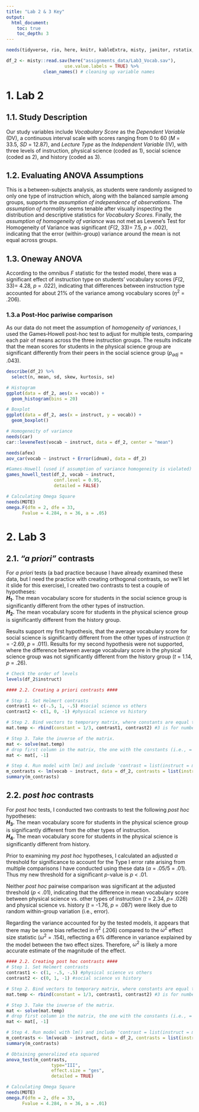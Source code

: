 ```yaml
---
title: "Lab 2 & 3 Key"
output:
  html_document:
    toc: true
    toc_depth: 3
---
```


```r
needs(tidyverse, rio, here, knitr, kableExtra, misty, janitor, rstatix, psych) 

df_2 <- misty::read.sav(here("assignments_data/Lab3_Vocab.sav"), 
                      use.value.labels = TRUE) %>% 
              clean_names() # cleaning up variable names
```

# 1. Lab 2
## 1.1. Study Description
Our study variables include _Vocabulary Score_ as the _Dependent Variable_ (DV), a continuous interval scale with scores ranging from 0 to 60 (_M_ = 33.5, _SD_ = 12.87), and _Lecture Type_ as the _Independent Variable_ (IV), with three levels of instruction, physical science (coded as 1), social science (coded as 2), and history (coded as 3). 

## 1.2. Evaluating ANOVA Assumptions 
This is a between-subjects analysis, as students were randomly assigned to only one type of instruction which, along with the balanced sample among groups, supports the _assumption of independence of observations_. The _assumption of normality_ seems tenable after visually inspecting the distribution and descriptive statistics for _Vocabulary Scores_. Finally, the _assumption of homogeneity of variance_ was not met as Levene's Test for Homogeneity of Variance was significant (_F_(2, 33)= 7.5, _p_ = .002), indicating that the error (within-group) variance around the mean is not equal across groups.

## 1.3. Oneway ANOVA
According to the omnibus _F_ statistic for the tested model, there was a significant effect of instruction type on students' vocabulary scores (_F_(2, 33)= 4.28, _p_ = .022), indicating that differences between instruction type accounted for about 21% of the variance among vocabulary scores ($\eta^{2}$ = .206).

### 1.3.a Post-Hoc pariwise comparison
As our data do not meet the assumption of _homogeneity of variances_, I used the Games‐Howell post-hoc
test to adjust for multiple tests, comparing each pair of means across the three instruction groups. The results indicate that the mean scores for students in the physical science group are significant differently from their peers in the social science group (_$p_{adj}$_ = .043).

```r
describe(df_2) %>% 
  select(n, mean, sd, skew, kurtosis, se)

# Histogram
ggplot(data = df_2, aes(x = vocab)) +
  geom_histogram(bins = 20)

# Boxplot
ggplot(data = df_2, aes(x = instruct, y = vocab)) +
  geom_boxplot()

# Homogeneity of variance
needs(car)
car::leveneTest(vocab ~ instruct, data = df_2, center = "mean")
```

```r
needs(afex)
aov_car(vocab ~ instruct + Error(idnum), data = df_2)

#Games-Howell (used if assumption of variance homogeneity is violated)
games_howell_test(df_2, vocab ~ instruct, 
                  conf.level = 0.95,
                  detailed = FALSE)

# Calculating Omega Square 
needs(MOTE)
omega.F(dfm = 2, dfe = 33,
      Fvalue = 4.284, n = 36, a = .05)
```

# 2. Lab 3
## 2.1. _"a priori"_ contrasts
For _a priori_ tests (a bad practice because I have already examined these data, but I need the practice with creating orthogonal contrasts, so we'll let it slide for this exercise), I created two contrasts to test a couple of hypotheses:  
    **$H_{1}$.** The mean vocabulary score for students in the social science group is significantly different from the other types of instruction.  
    **$H_{2}$.** The mean vocabulary score for students in the physical science group is significantly different from the history group.  
    
  Results support my first hypothesis, that the average vocabulary score for social science is significantly different from the other types of instruction (_t_ = -2.69, _p_ = .011). Results for my second hypothesis were not supported, where the difference between average vocabulary score in the physical science group was not significantly different from the history group (_t_ = 1.14, _p_ = .26).

```r
# Check the order of levels
levels(df_2$instruct)

#### 2.2. Creating a priori contrasts ####

# Step 1. Set Helmert contrasts
contrast1 <- c(-.5, 1, -.5) #social science vs others
contrast2 <- c(1, 0, -1) #physical science vs history

# Step 2. Bind vectors to temporary matrix, where constants are equal to 1/(length of vectors)
mat.temp <- rbind(constant = 1/3, contrast1, contrast2) #3 is for number of cells in the design (same as levels because only one IV)

# Step 3. Take the inverse of the matrix.
mat <- solve(mat.temp)
# drop first column in the matrix, the one with the constants (i.e., = 1)
mat <- mat[, -1]

# Step 4. Run model with lm() and include 'contrast = list(instruct = mat)' to indicate that the function should use the 'mat' matrix as the contrast coefficients for the 'instruct' variable
m_contrasts <- lm(vocab ~ instruct, data = df_2, contrasts = list(instruct = mat))
summary(m_contrasts)
```

## 2.2. _post hoc_ contrasts
For _post hoc_ tests, I conducted two contrasts to test the following _post hoc_ hypotheses:  
**$H_{3}$.** The mean vocabulary score for students in the physical science group is significantly different from the other types of instruction.  
**$H_{4}$.** The mean vocabulary score for students in the physical science is significantly different from history.  

  Prior to examining my _post hoc_ hypotheses, I calculated an adjusted ${\alpha}$ threshold for significance to account for the Type I error rate arising from multiple comparisons I have conducted using these data (${\alpha}$ = .05/5 = .01). Thus my new threshold for a significant _p_-value is _p_ < .01.  
  
  Neither _post hoc_ pairwise comparison was significant at the adjusted threshold (_p_ < .01), indicating that the difference in mean vocabulary score between physical science vs. other types of instruction (_t_ = 2.34, _p_= .026) and physical science vs. history (_t_ = -1.76, _p_ = .087) were likely due to random within-group variation (i.e., error).  
  
  Regarding the variance accounted for by the tested models, it appears that there may be some bias reflected in $\eta^{2}$ (.206) compared to the $\omega^{2}$ effect size statistic ($\omega^{2}$ = .154), reflecting a 6% difference in variance explained by the model between the two effect sizes. Therefore, $\omega^{2}$ is likely a more accurate estimate of the magnitude of the effect.

```r
#### 2.2. Creating post hoc contrasts ####
# Step 1. Set Helmert contrasts
contrast1 <- c(1, -.5, -.5) #physical science vs others
contrast2 <- c(0, 1, -1) #social science vs history

# Step 2. Bind vectors to temporary matrix, where constants are equal to 1/(length of vectors)
mat.temp <- rbind(constant = 1/3, contrast1, contrast2) #3 is for number of cells in the design (same as levels because only one IV)

# Step 3. Take the inverse of the matrix.
mat <- solve(mat.temp)
# drop first column in the matrix, the one with the constants (i.e., = 1)
mat <- mat[, -1]

# Step 4. Run model with lm() and include 'contrast = list(instruct = mat)' to indicate that the function should use the 'mat' matrix as the contrast coefficients for the 'instruct' variable
m_contrasts <- lm(vocab ~ instruct, data = df_2, contrasts = list(instruct = mat))
summary(m_contrasts)

# Obtaining generalized eta squared
anova_test(m_contrasts, 
                 type="III",
                 effect.size = "ges",
                 detailed = TRUE)

# Calculating Omega Square 
needs(MOTE)
omega.F(dfm = 2, dfe = 33,
      Fvalue = 4.284, n = 36, a = .01)
```

